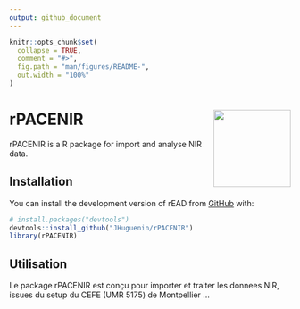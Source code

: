 ```yaml
---
output: github_document
---
```


<!-- README.md is generated from README.Rmd. Please edit that file -->

```r
knitr::opts_chunk$set(
  collapse = TRUE,
  comment = "#>",
  fig.path = "man/figures/README-",
  out.width = "100%"
)
```

# rPACENIR <a href='https://github.com/JHuguenin/rPACENIR'><img src="https://raw.githubusercontent.com/JHuguenin/rPACENIR/master/inst/img/logo_rPACENIR.png" align="right" height="138"/></a>

<!-- badges: start -->
<!-- badges: end -->

rPACENIR is a R package for import and analyse NIR data. 

## Installation

You can install the development version of rEAD from [GitHub](https://github.com/) with:

``` r
# install.packages("devtools")
devtools::install_github("JHuguenin/rPACENIR")
library(rPACENIR)
```

## Utilisation

Le package rPACENIR est conçu pour importer et traiter les donnees NIR, issues du setup du CEFE (UMR 5175) de Montpellier ...
